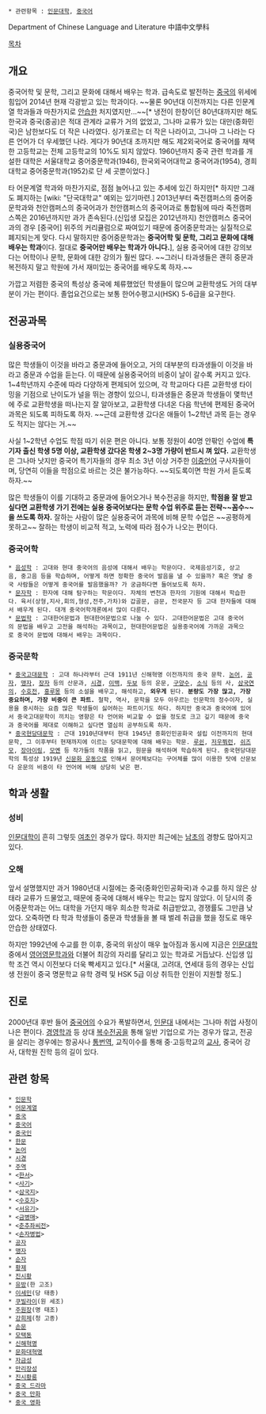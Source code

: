  * 관련항목 : [[인문대학]], [[중국어]]

Department of Chinese Language and Literature
中語中文學科

[[목차]]

== 개요 ==
중국어학 및 문학, 그리고 문화에 대해서 배우는 학과.
급속도로 발전하는 [[중국]]의 위세에 힘입어 2014년 현재 각광받고 있는 학과이다. ~~물론 90년대 이전까지는 다른 인문계열 학과들과 마찬가지로 [[안습]]한 처지였지만...~~[* 냉전이 한창이던 80년대까지만 해도 한국과 중국(중공)은 적대 관계라 교류가 거의 없었고, 그나마 교류가 있는 대만(중화민국)은 남한보다도 더 작은 나라였다. 싱가포르는 더 작은 나라이고, 그나마 그 나라는 다른 언어가 더 우세했던 나라. 게다가 90년대 초까지만 해도 제2외국어로 중국어를 채택한 고등학교는 전체 고등학교의 10%도 되지 않았다. 1960년까지 중국 관련 학과를 개설한 대학은 서울대학교 중어중문학과(1946), 한국외국어대학교 중국어과(1954), 경희대학교 중어중문학과(1952)로 단 세 곳뿐이었다.]

타 어문계열 학과와 마찬가지로, 점점 늘어나고 있는 추세에 있긴 하지만[* 하지만 그래도 폐지하는 [wiki: "단국대학교" 예외는 있기마련.] 2013년부터 죽전캠퍼스의 중어중문학과와 천안캠퍼스의 중국어과가 천안캠퍼스의 중국어과로 통합됨에 따라 죽전캠퍼스쪽은 2016년까지만 과가 존속된다.(신입생 모집은 2012년까지) 천안캠퍼스 중국어과의 경우 [중국어] 위주의 커리큘럼으로 짜여있기 때문에 중어중문학과는 실질적으로 폐지되는게 맞다. 다시 말하지만 중어중문학과는 '''중국어학 및 문학, 그리고 문화에 대해 배우는 학과'''이다. 절대로 '''중국어만 배우는 학과가 아니다.'''], 실용 중국어에 대한 강의보다는 어학이나 문학, 문화에 대한 강의가 훨씬 많다. ~~그러니 타과생들은 괜히 중문과 복전하지 말고 학원에 가서 재미있는 중국어를 배우도록 하자.~~

가깝고 저렴한 중국의 특성상 중국에 체류했었던 학생들이 많으며 교환학생도 거의 대부분이 가는 편이다. 졸업요건으로는 보통 한어수평고시(HSK) 5-6급을 요구한다.

== 전공과목 ==
=== 실용중국어 ===
많은 학생들이 이것을 바라고 중문과에 들어오고, 거의 대부분의 타과생들이 이것을 바라고 중문과 수업을 듣는다. 이 때문에 실용중국어의 비중이 날이 갈수록 커지고 있다. 1~4학년까지 수준에 따라 다양하게 편제되어 있으며, 각 학교마다 다른 교환학생 타이밍을 기점으로 난이도가 널을 뛰는 경향이 있으니, 타과생들은 중문과 학생들이 몇학년에 주로 교환학생을 떠나는지 잘 알아보고, 교환학생 다녀온 다음 학년에 편제된 중국어 과목은 되도록 피하도록 하자. ~~근데 교환학생 갔다온 애들이 1~2학년 과목 듣는 경우도 적지는 않다는 거.~~

사실 1~2학년 수업도 학점 따기 쉬운 편은 아니다. 보통 정원이 40명 안팎인 수업에 '''특기자 출신 학생 5명 이상, 교환학생 갔다온 학생 2~3명 가량이 반드시 껴 있다.''' 교환학생은 그나마 낫지만 중국어 특기자들의 경우 최소 3년 이상 거주한 [[이중언어]] 구사자들이며, 당연히 이들을 학점으로 바르는 것은 불가능하다. ~~되도록이면 학원 가서 듣도록 하자.~~

많은 학생들이 이를 기대하고 중문과에 들어오거나 복수전공을 하지만, '''학점을 잘 받고 싶다면 교환학생 가기 전에는 실용 중국어보다는 문학 수업 위주로 듣는 전략~~꼼수~~을 쓰도록 하자.''' 잘하는 사람이 많은 실용중국어 과목에 비해 문학 수업은 ~~공평하게 못하고~~ 잘하는 학생이 비교적 적고, 노력에 따라 점수가 나오는 편이다.

=== 중국어학 ===
 * [[음성학]] : 고대와 현대 중국어의 음성에 대해서 배우는 학문이다. 국제음성기호, 상고음, 중고음 등을 학습하며, 어떻게 하면 정확한 중국어 발음을 낼 수 있을까? 혹은 옛날 중국 사람들은 어떻게 중국어를 발음했을까? 가 궁금하다면 들어보도록 하자.
 * [[문자학]] : 한자에 대해 탐구하는 학문이다. 자체의 변천과 한자의 기원에 대해서 학습한다. 육서(상형,지사,회의,형성,전주,가차)와 갑골문, 금문, 전국문자 등 고대 한자들에 대해서 배우게 된다. 대개 중국어학개론에서 많이 다룬다.
 * [[문법학]] : 고대한어문법과 현대한어문법으로 나눌 수 있다. 고대한어문법은 고대 중국어의 문법을 배우고 고전을 해석하는 과목이고, 현대한어문법은 실용중국어에 가까운 과목으로 중국어 문법에 대해서 배우는 과목이다.

=== 중국문학 ===
 * [[중국고대문학]] : 고대 하나라부터 근대 1911년 신해혁명 이전까지의 중국 문학. [[논어]], [[공자]], [[맹자]], [[장자]] 등의 산문과, [[시경]], [[이백]], [[두보]] 등의 운문, [[구양수]], [[소식]] 등의 사, [[삼국연의]], [[수호전]], [[홍루몽]] 등의 소설을 배우고, 해석하고, '''외우게''' 된다. '''분량도 가장 많고, 가장 중요하며, 가장 비중이 큰 파트.''' 철학, 역사, 문학을 모두 아우르는 인문학의 정수이자, 실용을 중시하는 요즘 많은 학생들이 싫어하는 파트이기도 하다. 하지만 중국과 중국어에 있어서 중국고대문학이 끼치는 영향은 타 언어와 비교할 수 없을 정도로 크고 깊기 때문에 중국과 중국어를 제대로 이해하고 싶다면 열심히 공부하도록 하자.
 * [[중국현당대문학]] : 근대 1910년대부터 현대 1945년 중화인민공화국 설립 이전까지의 현대문학, 그 이후부터 현재까지에 이르는 당대문학에 대해 배우는 학문. [[루쉰]], [[저우쭤런]], [[쉬즈모]], [[장아이링]], [[모옌]] 등 작가들의 작품을 읽고, 원문을 해석하며 학습하게 된다. 중국현당대문학의 특성상 1919년 [[신문화 운동]]으로 인해서 문어체보다는 구어체를 많이 이용한 탓에 산문보다 운문의 비중이 타 언어에 비해 상당히 낮은 편.

== 학과 생활 ==
=== 성비 ===
[[인문대학]]이 흔히 그렇듯 [[여초]]인 경우가 많다. 하지만 최근에는 [[남초]]의 경향도 많아지고 있다.

=== 오해 ===
앞서 설명했지만 과거 1980년대 시절에는 중국(중화인민공화국)과 수교를 하지 않은 상태라 교류가 드물었고, 때문에 중국에 대해서 배우는 학교는 많지 않았다. 이 당시의 중어중문학과는 어느 대학을 가던지 매우 희소한 학과로 취급받았고, 경쟁률도 그만큼 낮았다. 오죽하면 타 학과 학생들이 중문과 학생들을 볼 때 벌레 취급을 했을 정도로 매우 안습한 상태였다.

하지만 1992년에 수교를 한 이후, 중국의 위상이 매우 높아짐과 동시에 지금은 [[인문대학]] 중에서 [[영어영문학과]]와 더불어 최강의 자리를 달리고 있는 학과로 거듭났다. 신입생 입학 조건 역시 이전보다 더욱 빡세지고 있다.[* 서울대, 고려대, 연세대 등의 경우는 신입생 전원이 중국 명문학교 유학 경력 및 HSK 5급 이상 취득한 인원이 지원할 정도.]

== 진로 ==
2000년대 후반 들어 [[중국어]]의 수요가 폭발하면서, [[인문대]] 내에서는 그나마 취업 사정이 나은 편이다. [[경영학과]] 등 상대 [[복수전공]]을 통해 일반 기업으로 가는 경우가 많고, 전공을 살리는 경우에는 항공사나 [[통번역]], 교직이수를 통해 중·고등학교의 [[교사]], 중국어 강사, 대학원 진학 등의 길이 있다.

== 관련 항목 ==
 * [[인문학]]
 * [[어문계열]]
 * [[중국]]
 * [[중국어]]
 * [[중국인]]
 * [[한문]]
 * [[논어]]
 * [[시경]]
 * [[주역]]
 * <[[한서]]>
 * <[[사기]]>
 * <[[삼국지]]>
 * <[[수호지]]>
 * <[[서유기]]>
 * <[[금병매]]>
 * <[[춘추좌씨전]]>
 * <[[손자병법]]>
 * [[공자]]
 * [[맹자]]
 * [[순자]]
 * [[황제]]
 * [[진시황]]
 * [[유방]](한 고조)
 * [[이세민]](당 태종)
 * [[쿠빌라이]](원 세조)
 * [[주원장]](명 태조)
 * [[강희제]](청 고종)
 * [[손문]]
 * [[모택동]]
 * [[신해혁명]]
 * [[문화대혁명]]
 * [[자금성]]
 * [[만리장성]]
 * [[진시황릉]]
 * [[중국 드라마]]
 * [[중국 만화]]
 * [[중국 영화]]
